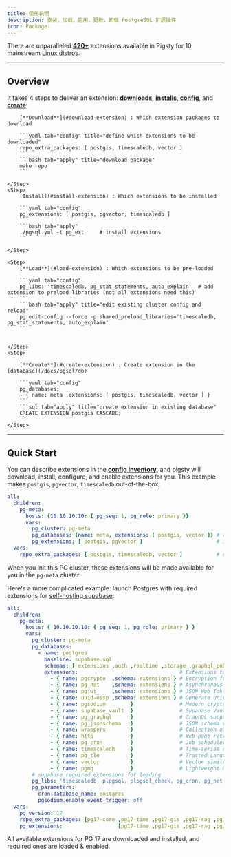 ```yaml
---
title: 使用说明
description: 安装，加载，启用，更新，卸载 PostgreSQL 扩展插件
icon: Package
---
```



There are unparalleled [**420+**](/list/) extensions available in Pigsty for 10 mainstream [Linux distros](/docs/prepare/linux).

--------

## Overview

It takes 4 steps to deliver an extension: [**downloads**](/usage/download), [**installs**](/usage/install), [**config**](/usage/config), and [**create**](/usage/create):

<Steps>
    <Step>

        [**Download**](#download-extension) : Which extension packages to download

        ```yaml tab="config" title="define which extensions to be downloaded"
        repo_extra_packages: [ postgis, timescaledb, vector ]
        ```
        ```bash tab="apply" title="download package"
        make repo
        ```

    </Step>
    <Step>
        [Install](#install-extension) : Which extensions to be installed

        ```yaml tab="config"
        pg_extensions: [ postgis, pgvector, timescaledb ]
        ```
        ```bash tab="apply"
        ./pgsql.yml -t pg_ext     # install extensions
        ```

    </Step>

    <Step>
        [**Load**](#load-extension) : Which extensions to be pre-loaded

        ```yaml tab="config"
        pg_libs: 'timescaledb, pg_stat_statements, auto_explain'  # add extension to preload libraries (not all extensions need this)
        ```
        ```bash tab="apply" title="edit existing cluster config and reload"
        pg edit-config --force -p shared_preload_libraries='timescaledb, pg_stat_statements, auto_explain'
        ```


    </Step>
    <Step>

        [**Create**](#create-extension) : Create extension in the [database](/docs/pgsql/db)

        ```yaml tab="config"
        pg_databases:
        - { name: meta ,extensions: [ postgis, timescaledb, vector ] }
        ```
        ```sql tab="apply" title="create extension in existing database"
        CREATE EXTENSION postgis CASCADE;
        ```
    </Step>


</Steps>

--------

## Quick Start

You can describe extensions in the [**config inventory**](/docs/config/inventory), and pigsty will
download, install, configure, and enable extensions for you.
This example makes `postgis`, `pgvector`, `timescaledb` out-of-the-box:

```yaml
all:
  children:
    pg-meta:
      hosts: {10.10.10.10: { pg_seq: 1, pg_role: primary }}
      vars:
        pg_cluster: pg-meta
        pg_databases: {name: meta, extensions: [ postgis, vector ]} # create (in database)
        pg_extensions: [ postgis, pgvector ]                        # install (in cluster)
  vars:
    repo_extra_packages: [ postgis, timescaledb, vector ]           # download  (globally)
```

When you init this PG cluster, these extensions will be made available for you in the `pg-meta` cluster.


Here's a more complicated example: launch Postgres with required extensions for [self-hosting supabase](/docs/app/supabase):

```yaml
all:
  children:
    pg-meta:
      hosts: { 10.10.10.10: { pg_seq: 1, pg_role: primary } }
      vars:
        pg_cluster: pg-meta
        pg_databases:
          - name: postgres
            baseline: supabase.sql
            schemas: [ extensions ,auth ,realtime ,storage ,graphql_public ,supabase_functions ,_analytics ,_realtime ]
            extensions:                                 # Extensions to enable in the postgres database
              - { name: pgcrypto  ,schema: extensions } # Encryption functions
              - { name: pg_net    ,schema: extensions } # Asynchronous HTTP
              - { name: pgjwt     ,schema: extensions } # JSON Web Token API for PostgreSQL
              - { name: uuid-ossp ,schema: extensions } # Generate universally unique identifiers (UUIDs)
              - { name: pgsodium        }               # Modern cryptography for PostgreSQL
              - { name: supabase_vault  }               # Supabase Vault extension
              - { name: pg_graphql      }               # GraphQL support
              - { name: pg_jsonschema   }               # JSON schema validation
              - { name: wrappers        }               # Collection of foreign data wrappers
              - { name: http            }               # Web page retrieval within the database
              - { name: pg_cron         }               # Job scheduler for PostgreSQL
              - { name: timescaledb     }               # Time-series data support
              - { name: pg_tle          }               # Trusted Language Extensions for PostgreSQL
              - { name: vector          }               # Vector similarity search
              - { name: pgmq            }               # Lightweight message queue
        # supabase required extensions for loading
        pg_libs: 'timescaledb, plpgsql, plpgsql_check, pg_cron, pg_net, pg_stat_statements, auto_explain, pg_tle, plan_filter'
        pg_parameters:
          cron.database_name: postgres
          pgsodium.enable_event_trigger: off
  vars:
    pg_version: 17
    repo_extra_packages: [pg17-core ,pg17-time ,pg17-gis ,pg17-rag ,pg17-fts ,pg17-olap ,pg17-feat ,pg17-lang ,pg17-type ,pg17-util ,pg17-func ,pg17-admin ,pg17-stat ,pg17-sec ,pg17-fdw ,pg17-sim ,pg17-etl ]
    pg_extensions:                  [pg17-time ,pg17-gis ,pg17-rag ,pg17-fts ,pg17-feat ,pg17-lang ,pg17-type ,pg17-util ,pg17-func ,pg17-admin ,pg17-stat ,pg17-sec ,pg17-fdw ,pg17-sim ,pg17-etl ] #,pg17-olap]
```

All available extensions for PG 17 are downloaded and installed, and required ones are loaded & enabled.
